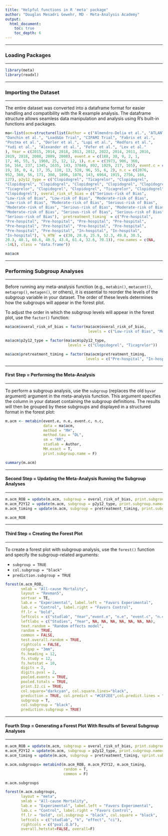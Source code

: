 ```yaml
---
title: "Helpful functions in R 'meta' package"
author: "Douglas Mesadri Gewehr, MD - Meta-Analysis Academy"
output: 
  html_document: 
    toc: true
    toc_depth: 6
---
```


------------------------------------------------------------------------

### Loading Packages

------------------------------------------------------------------------

```r
library(meta)
library(readxl)
```

------------------------------------------------------------------------

### Importing the Dataset

------------------------------------------------------------------------

The entire dataset was converted into a dataframe format for easier handling and compatibility with the R example analysis. The dataframe structure allows seamless data manipulation and analysis using R’s built-in functions and packages.

```r
ma<-list(acm=structure(list(Author = c("Almendro-Delia et al.", "ATLANTIC Trial", 
"Danchin et al.", "Load&Go Trial", "CIPAMI Trial", "Fabris et al.", 
"Postma et al.", "Dorler et al.", "Lupi et al.", "Redfors et al.", 
"Yudi et al.", "Alexander et al.", "Fefer et al.", "Lev et al."
), Year = c(2015, 2014, 2018, 2013, 2012, 2022, 2014, 2011, 2016, 
2019, 2018, 2008, 2009, 2008), event.e = c(188, 30, 9, 2, 1, 
17, 46, 55, 5, 1960, 25, 12, 12, 1), n.e = c(3973, 906, 360, 
56, 164, 237, 1345, 1635, 143, 37840, 892, 1029, 217, 165), event.c = c(116, 
19, 18, 0, 4, 17, 35, 110, 13, 528, 96, 55, 6, 2), n.c = c(2076, 
952, 360, 56, 171, 300, 1096, 1076, 143, 6964, 1915, 2756, 166, 
127), p2y12_type = c("Clopidogrel", "Ticagrelor", "Clopidogrel", 
"Clopidogrel", "Clopidogrel", "Clopidogrel", "Clopidogrel", "Clopidogrel", 
"Ticagrelor", "Clopidogrel", "Clopidogrel", "Ticagrelor", "Clopidogrel", 
"Clopidogrel"), overal_risk_of_bias = c("Serious-risk of Bias", 
"Low-risk of Bias", "Low-risk of Bias", "Moderate-risk of Bias", 
"Low-risk of Bias", "Moderate-risk of Bias", "Serious-risk of Bias", 
"Moderate-risk of Bias", "Serious-risk of Bias", "Moderate-risk of Bias", 
"Moderate-risk of Bias", "Serious-risk of Bias", "Serious-risk of Bias", 
"Serious-risk of Bias"), `pretreatment_timing` = c("Pre-hospital", 
"Pre-hospital", "Pre-hospital", "Pre-hospital", "Pre-hospital", 
"Pre-hospital", "Pre-hospital", "Pre-hospital", "Pre-hospital", 
"Pre-hospital", "Pre-hospital", "In-hospital", "In-hospital", 
"In-hospital"), `%_HTN` = c(30, 28.8, 25.9, 52.3, 49.8, 30.5, 
20.3, 40.1, 60.6, 40.5, 43.4, 61.4, 32.6, 70.1)), row.names = c(NA, 
-14L), class = "data.frame"))
```

```r
ma$acm
```

------------------------------------------------------------------------

### Performing Subgroup Analyses

------------------------------------------------------------------------

Before running any meta-analysis function (e.g., `metabin()`, `metacont()`, `metaprop()`, `metagen()`, or others), it is essential to reorder the levels of the subgroup variable in your dataset. The order of these levels determines how the subgroups will appear in the forest plot.

To adjust the order in which the subgroup levels will appear in the forest plot, use the `factor()` function:

```r
ma$acm$overal_risk_of_bias = factor(ma$acm$overal_risk_of_bias, 
                                     levels = c("Low-risk of Bias", "Moderate-risk of Bias", "Serious-risk of Bias"))

ma$acm$p2y12_type = factor(ma$acm$p2y12_type, 
                            levels = c("Clopidogrel", "Ticagrelor"))

ma$acm$pretreatment_timing = factor(ma$acm$pretreatment_timing, 
                                    levels = c("Pre-hospital", "In-hospital"))
```

------------------------------------------------------------------------

#### First Step = Performing the Meta-Analysis

------------------------------------------------------------------------

To perform a subgroup analysis, use the `subgroup` (replaces the old `byvar` argument) argument in the meta-analysis function. This argument specifies the column in your dataset containing the subgroup definitions. The results will then be grouped by these subgroups and displayed in a structured format in the forest plot:

```r
m.acm <- metabin(event.e, n.e, event.c, n.c,
                 data = ma$acm,
                 method = "MH",
                 method.tau = "DL",
                 sm = "RR",
                 studlab = Author,
                 MH.exact = T,
                 print.subgroup.name = F)

summary(m.acm)
```

------------------------------------------------------------------------

#### Second Step = Updating the Meta-Analysis Running the Subgroup Analyses

------------------------------------------------------------------------

```r

m.acm_ROB = update(m.acm, subgroup = overal_risk_of_bias, print.subgroup.name=F)
m.acm_P2Y12 = update(m.acm, subgroup = p2y12_type, print.subgroup.name=F)
m.acm_timing = update(m.acm, subgroup = pretreatment_timing, print.subgroup.name=F)

m.acm_ROB

```

------------------------------------------------------------------------

#### Third Step = Creating the Forest Plot

------------------------------------------------------------------------

To create a forest plot with subgroup analysis, use the `forest()` function and specify the subgroup-related arguments:

-   `subgroup = TRUE`
-   `col.subgroup = "black"`
-   `prediction.subgroup = TRUE`

```r
forest(m.acm_ROB,
       smlab = "All-cause Mortality",
       layout = "Revman5",
       sortvar = TE,
       lab.e = "Experimental", label.left = "Favors Experimental",
       lab.c = "Control", label.right = "Favors Control",
       ff.lr = "bold",
       leftcols = c("studlab", "Year","event.e", "n.e", "event.c", "n.c", "w.random", "effect", "ci" ),
       leftlabs = c("Studies", "Year", NA, NA, NA, NA, NA, NA, NA),
       text.random = "Random effects model",
       random = TRUE, 
       common = FALSE,
       test.overall.random = TRUE,
       rightcols = FALSE,
       colgap = "3mm",
       fs.heading = 12,
       fs.study = 12, 
       fs.hetstat = 10, 
       digits = 2,
       digits.pval = 2,
       pooled.events = TRUE,
       pooled.totals = TRUE,
       print.I2.ci = TRUE,
       col.square="darkcyan", col.square.lines="black",
       prediction = TRUE, col.predict = "#CEF2EE",col.predict.lines = "black", ff.predict = 1,
       subgroup = T,
       col.subgroup = "black",
       prediction.subgroup = TRUE)
```

------------------------------------------------------------------------

#### Fourth Step = Generating a Forest Plot With Results of Several Subgroup Analyses

------------------------------------------------------------------------

```r
m.acm_ROB = update(m.acm, subgroup = overal_risk_of_bias, print.subgroup.name=T, subgroup.name = "Overall Risk-of-bias")
m.acm_P2Y12 = update(m.acm, subgroup = p2y12_type, print.subgroup.name=F, subgroup.name = "P2Y12 Inhibitors")
m.acm_timing = update(m.acm, subgroup = pretreatment_timing, sprint.subgroup.name=F, subgroup.name = "Pretreatment Timing")
```

```r

m.acm.subgroups= metabind(m.acm_ROB, m.acm_P2Y12, m.acm_timing, 
                          random = T,
                          common = F)

m.acm.subgroups
```

```r

forest(m.acm.subgroups,
       layout = "meta",
       smlab = "All-cause Mortality",
       lab.e = "Experimental", label.left = "Favors Experimental",
       lab.c = "Control", label.right = "Favors Control",
       ff.lr = "bold", col.subgroup = "black", col.square = "black",
       leftcols = c("studlab", "k", "effect", "ci"),
       rightcols = c("pval.Q.b"),
       overall.hetstat=FALSE, overall=F)       

```
